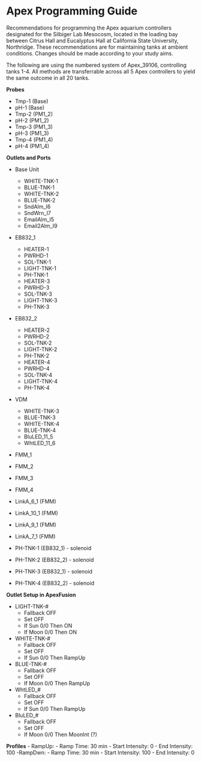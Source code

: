 # Apex Programming Guide

Recommendations for programming the Apex aquarium controllers designated for the Silbiger Lab Mesocosm, located in the loading bay between Citrus Hall and Eucalyptus Hall at California State University, Northridge.  These recommendations are for maintaining tanks at ambient conditions.  Changes should be made according to your study aims.


The following are using the numbered system of Apex_39106, controlling tanks 1-4.  All methods are transferrable across all 5 Apex controllers to yield the same outcome in all 20 tanks. 


**Probes**

- Tmp-1 (Base)
- pH-1 (Base)
- Tmp-2 (PM1_2)
- pH-2 (PM1_2)
- Tmp-3 (PM1_3)
- pH-3 (PM1_3)
- Tmp-4 (PM1_4)
- pH-4 (PM1_4)


**Outlets and Ports**

- Base Unit
  - WHITE-TNK-1
  - BLUE-TNK-1
  - WHITE-TNK-2
  - BLUE-TNK-2
  - SndAlm_I6
  - SndWrn_I7
  - EmailAlm_I5
  - Email2Alm_I9
- EB832_1
  - HEATER-1
  - PWRHD-1
  - SOL-TNK-1
  - LIGHT-TNK-1
  - PH-TNK-1
  - HEATER-3
  - PWRHD-3
  - SOL-TNK-3
  - LIGHT-TNK-3
  - PH-TNK-3
- EB832_2
  - HEATER-2
  - PWRHD-2
  - SOL-TNK-2
  - LIGHT-TNK-2
  - PH-TNK-2
  - HEATER-4
  - PWRHD-4
  - SOL-TNK-4
  - LIGHT-TNK-4
  - PH-TNK-4
- VDM
  - WHITE-TNK-3
  - BLUE-TNK-3
  - WHITE-TNK-4
  - BLUE-TNK-4
  - BluLED_11_5
  - WhtLED_11_6
- FMM_1
- FMM_2
- FMM_3
- FMM_4



- LinkA_6_1 (FMM)
- LinkA_10_1 (FMM)
- LinkA_9_1 (FMM)
- LinkA_7_1 (FMM)
- PH-TNK-1 (EB832_1) - solenoid
- PH-TNK-2 (EB832_2) - solenoid
- PH-TNK-3 (EB832_1) - solenoid
- PH-TNK-4 (EB832_2) - solenoid

**Outlet Setup in ApexFusion**

- LIGHT-TNK-#
  - Fallback OFF
  - Set OFF
  - If Sun 0/0 Then ON
  - If Moon 0/0 Then ON
- WHITE-TNK-#
  - Fallback OFF
  - Set OFF
  - If Sun 0/0 Then RampUp
- BLUE-TNK-#
  - Fallback OFF
  - Set OFF
  - If Moon 0/0 Then RampUp
- WhtLED_#
  - Fallback OFF
  - Set OFF
  - If Sun 0/0 Then RampUp
- BluLED_#
  - Fallback OFF
  - Set OFF
  - If Moon 0/0 Then MoonInt (?)
  

**Profiles**
- RampUp:
  - Ramp Time: 30 min
  - Start Intensity: 0
  - End Intensity: 100
-RampDwn: 
  - Ramp Time: 30 min
  - Start Intensity: 100
  - End Intensity: 0
